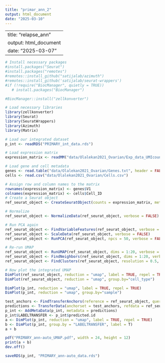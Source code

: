 ```yaml
---
title: "primar_ann_2"
output: html_document
date: "2025-03-10"
---
```

---
title: "relapse_ann"
output: html_document
date: "2025-03-07"
---

```r
# Install necessary packages
#install.packages("Seurat")
#install.packages("remotes")
#remotes::install_github("satijalab/azimuth")
#remotes::install_github('satijalab/seurat-wrappers')
#if (!require("BiocManager", quietly = TRUE))
   # install.packages("BiocManager")

#BiocManager::install("zellkonverter")
```


```r
# Load necessary libraries
library(zellkonverter)
library(Seurat)
library(SeuratWrappers)
library(Azimuth)
library(Matrix)
```

```r
# Load our integrated dataset
p_int <- readRDS("PRIMARY_int_data.rds")
```

```r
# Load expression matrix
expression_matrix <- readMM("data/Olalekan2021_Ovarian/Exp_data_UMIcounts.mtx")
```

```r
# Load gene and cell metadata
genes <- read.table("data/Olalekan2021_Ovarian/Genes.txt", header = FALSE, stringsAsFactors = FALSE)
cells <- read.csv("data/Olalekan2021_Ovarian/Cells.csv")
```

```r
# Assign row and column names to the matrix
rownames(expression_matrix) <- genes$V1
colnames(expression_matrix) <- cells$Cell_ID
# Create a Seurat object
ref_seurat_object <- CreateSeuratObject(counts = expression_matrix, meta.data = cells)
```

```r
# Normalize
ref_seurat_object <- NormalizeData(ref_seurat_object, verbose = FALSE)

# Run PCA again
ref_seurat_object <- FindVariableFeatures(ref_seurat_object, verbose = FALSE)
ref_seurat_object <- ScaleData(ref_seurat_object, verbose = FALSE)
ref_seurat_object <- RunPCA(ref_seurat_object, npcs = 50, verbose = FALSE)

# Re-run UMAP
ref_seurat_object <- RunUMAP(ref_seurat_object, dims = 1:20, verbose = FALSE)
ref_seurat_object <- FindNeighbors(ref_seurat_object, dims = 1:20, verbose = FALSE)
ref_seurat_object <- FindClusters(ref_seurat_object, resolution = 0.5, verbose = FALSE)

# Now plot the integrated UMAP
DimPlot(ref_seurat_object, reduction = "umap", label = TRUE, repel = TRUE)
DimPlot(ref_seurat_object, reduction = "umap", group.by="cell_type")
```

```r
DimPlot(p_int, reduction = "umap", label = TRUE, repel = TRUE)
DimPlot(p_int, reduction = "umap", group.by="sample")
```

```r
test_anchors <- FindTransferAnchors(reference = ref_seurat_object, query = p_int, dims = 1:30)
predictions <- TransferData(anchorset = test_anchors, refdata = ref_seurat_object$cell_type, dims = 1:30)
p_int <- AddMetaData(p_int, metadata = predictions)
p_int$LABELTRANSFER <- p_int$predicted.id
a <- DimPlot(p_int, reduction = "umap", label = TRUE, repel = TRUE)
b <- DimPlot(p_int, group.by = "LABELTRANSFER", label = T)
a + b

pdf("PRIMARY_ann-auto_UMAP.pdf", width = 24, height = 12)
print(a + b)
dev.off()

saveRDS(p_int, "PRIMARY_ann-auto_data.rds")
```

